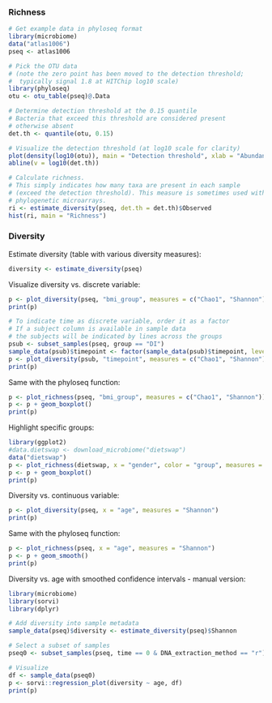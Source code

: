 
### Richness 

```r
# Get example data in phyloseq format
library(microbiome)
data("atlas1006")
pseq <- atlas1006

# Pick the OTU data
# (note the zero point has been moved to the detection threshold;
#  typically signal 1.8 at HITChip log10 scale)
library(phyloseq)
otu <- otu_table(pseq)@.Data

# Determine detection threshold at the 0.15 quantile
# Bacteria that exceed this threshold are considered present
# otherwise absent
det.th <- quantile(otu, 0.15)

# Visualize the detection threshold (at log10 scale for clarity)
plot(density(log10(otu)), main = "Detection threshold", xlab = "Abundance (Log10)", ylab = "Frequency")
abline(v = log10(det.th))

# Calculate richness.
# This simply indicates how many taxa are present in each sample
# (exceed the detection threshold). This measure is sometimes used with
# phylogenetic microarrays.
ri <- estimate_diversity(pseq, det.th = det.th)$Observed
hist(ri, main = "Richness")
```


### Diversity 

Estimate diversity (table with various diversity measures):

```r
diversity <- estimate_diversity(pseq)
```

Visualize diversity vs. discrete variable:

```r
p <- plot_diversity(pseq, "bmi_group", measures = c("Chao1", "Shannon"))
print(p)

# To indicate time as discrete variable, order it as a factor
# If a subject column is available in sample data
# the subjects will be indicated by lines across the groups
psub <- subset_samples(pseq, group == "DI")
sample_data(psub)$timepoint <- factor(sample_data(psub)$timepoint, levels = sort(unique(sample_data(psub)$timepoint)))
p <- plot_diversity(psub, "timepoint", measures = c("Chao1", "Shannon"))
print(p)
```

Same with the phyloseq function:

```r
p <- plot_richness(pseq, "bmi_group", measures = c("Chao1", "Shannon"))
p <- p + geom_boxplot()
print(p)
```


Highlight specific groups:

```r
library(ggplot2)
#data.dietswap <- download_microbiome("dietswap")
data("dietswap")
p <- plot_richness(dietswap, x = "gender", color = "group", measures = c("Shannon", "Simpson")) 
p <- p + geom_boxplot()
print(p)
```

Diversity vs. continuous variable:

```r
p <- plot_diversity(pseq, x = "age", measures = "Shannon")
print(p)
```

Same with the phyloseq function:

```r
p <- plot_richness(pseq, x = "age", measures = "Shannon")
p <- p + geom_smooth()
print(p)
```


Diversity vs. age with smoothed confidence intervals - manual version:

```r
library(microbiome)
library(sorvi)
library(dplyr)

# Add diversity into sample metadata
sample_data(pseq)$diversity <- estimate_diversity(pseq)$Shannon

# Select a subset of samples
pseq0 <- subset_samples(pseq, time == 0 & DNA_extraction_method == "r")

# Visualize
df <- sample_data(pseq0)
p <- sorvi::regression_plot(diversity ~ age, df)
print(p)
```



